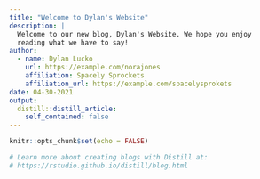 ```yaml
---
title: "Welcome to Dylan's Website"
description: |
  Welcome to our new blog, Dylan's Website. We hope you enjoy 
  reading what we have to say!
author:
  - name: Dylan Lucko 
    url: https://example.com/norajones
    affiliation: Spacely Sprockets
    affiliation_url: https://example.com/spacelysprokets
date: 04-30-2021
output:
  distill::distill_article:
    self_contained: false
---
```


```r
knitr::opts_chunk$set(echo = FALSE)

# Learn more about creating blogs with Distill at:
# https://rstudio.github.io/distill/blog.html

```




